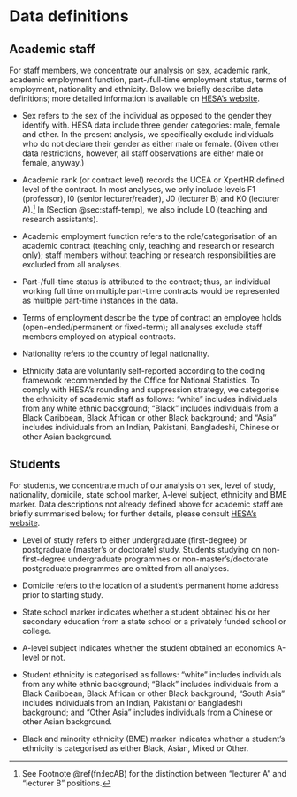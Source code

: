 # Data definitions {#sec:data-definitions}

## Academic staff {.unlisted .unnumbered #staff-definitions}

For staff members, we concentrate our analysis on sex, academic rank, academic employment function, part-/full-time employment status, terms of employment, nationality and ethnicity. Below we briefly describe data definitions; more detailed information is available on [HESA's website](https://www.hesa.ac.uk/support/definitions/staff).

- Sex refers to the sex of the individual as opposed to the gender they identify with. HESA data include three gender categories: male, female and other. In the present analysis, we specifically exclude individuals who do not declare their gender as either male or female. (Given other data restrictions, however, all staff observations are either male or female, anyway.)

- Academic rank (or contract level) records the UCEA or XpertHR defined level of the contract. In most analyses, we only include levels F1 (professor), I0 (senior lecturer/reader), J0 (lecturer B) and K0 (lecturer A).^[See Footnote \@ref(fn:lecAB) for the distinction between "lecturer A" and "lecturer B" positions.] In [Section @sec:staff-temp], we also include L0 (teaching and research assistants).

- Academic employment function refers to the role/categorisation of an academic contract (teaching only, teaching and research or research only); staff members without teaching or research responsibilities are excluded from all analyses.

- Part-/full-time status is attributed to the contract; thus, an individual working full time on multiple part-time contracts would be represented as multiple part-time instances in the data.

- Terms of employment describe the type of contract an employee holds (open-ended/permanent or fixed-term); all analyses exclude staff members employed on atypical contracts.

- Nationality refers to the country of legal nationality.

- Ethnicity data are voluntarily self-reported according to the coding framework recommended by the Office for National Statistics. To comply with HESA's rounding and suppression strategy, we categorise the ethnicity of academic staff as follows: "white" includes individuals from any white ethnic background; "Black" includes individuals from a Black Caribbean, Black African or other Black background; and "Asia" includes individuals from an Indian, Pakistani, Bangladeshi, Chinese or other Asian background.

## Students {.unlisted .unnumbered #students-definitions}

For students, we concentrate much of our analysis on sex, level of study, nationality, domicile, state school marker, A-level subject, ethnicity and BME marker. Data descriptions not already defined above for academic staff are briefly summarised below; for further details, please consult [HESA's website](https://www.hesa.ac.uk/support/definitions/students).

- Level of study refers to either undergraduate (first-degree) or postgraduate (master's or doctorate) study. Students studying on non-first-degree undergraduate programmes or non-master's/doctorate postgraduate programmes are omitted from all analyses.

- Domicile refers to the location of a student's permanent home address prior to starting study.

- State school marker indicates whether a student obtained his or her secondary education from a state school or a privately funded school or college.

- A-level subject indicates whether the student obtained an economics A-level or not.

- Student ethnicity is categorised as follows: "white" includes individuals from any white ethnic background; "Black" includes individuals from a Black Caribbean, Black African or other Black background; "South Asia" includes individuals from an Indian, Pakistani or Bangladeshi background; and "Other Asia" includes individuals from a Chinese or other Asian background.

- Black and minority ethnicity (BME) marker indicates whether a student's ethnicity is categorised as either Black, Asian, Mixed or Other.